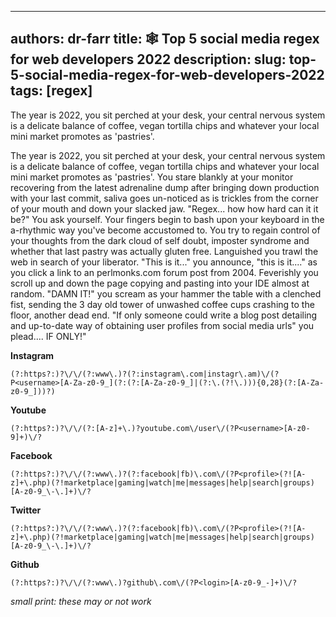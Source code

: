 
---
authors: dr-farr
title: 🕸 Top 5 social media regex for web developers 2022
description: 
slug: top-5-social-media-regex-for-web-developers-2022
tags: [regex]
---
The year is 2022, you sit perched at your desk, your central nervous system is a delicate balance of coffee, vegan tortilla chips and whatever your local mini market promotes as 'pastries'.

<!--truncate-->

The year is 2022, you sit perched at your desk, your central nervous system is a delicate balance of coffee, vegan tortilla chips and whatever your local mini market promotes as 'pastries'.
You stare blankly at your monitor recovering from the latest adrenaline dump after bringing down production with your last commit, saliva goes un-noticed as is trickles from the corner of your mouth and down your slacked jaw.
"Regex... how how hard can it it be?" You ask yourself. Your fingers begin to bash upon your keyboard in the a-rhythmic way you've become accustomed to. You try to regain control of your thoughts from the dark cloud of self doubt, imposter syndrome and whether that last pastry was actually gluten free.
Languished you trawl the web in search of your liberator. "This is it..." you announce, "this is it...." as you click a link to an perlmonks.com forum post from 2004. Feverishly you scroll up and down the page copying and pasting into your IDE almost at random.
"DAMN IT!" you scream as your hammer the table with a clenched fist, sending the 3 day old tower of unwashed coffee cups crashing to the floor, another dead end.
"If only someone could write a blog post detailing and up-to-date way of obtaining user profiles from social media urls" you plead.... IF ONLY!"

**Instagram**
```
(?:https?:)?\/\/(?:www\.)?(?:instagram\.com|instagr\.am)\/(?P<username>[A-Za-z0-9_](?:(?:[A-Za-z0-9_]|(?:\.(?!\.))){0,28}(?:[A-Za-z0-9_]))?)
```

**Youtube** 
```
(?:https?:)?\/\/(?:[A-z]+\.)?youtube.com\/user\/(?P<username>[A-z0-9]+)\/?
```

**Facebook**
```
(?:https?:)?\/\/(?:www\.)?(?:facebook|fb)\.com\/(?P<profile>(?![A-z]+\.php)(?!marketplace|gaming|watch|me|messages|help|search|groups)[A-z0-9_\-\.]+)\/?
```

**Twitter**
```
(?:https?:)?\/\/(?:www\.)?(?:facebook|fb)\.com\/(?P<profile>(?![A-z]+\.php)(?!marketplace|gaming|watch|me|messages|help|search|groups)[A-z0-9_\-\.]+)\/?
```
**Github**
```
(?:https?:)?\/\/(?:www\.)?github\.com\/(?P<login>[A-z0-9_-]+)\/?
```
*small print: these may or not work*